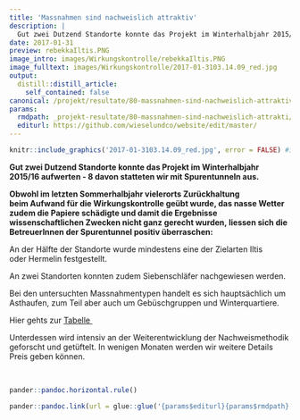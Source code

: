 ```yaml
---
title: 'Massnahmen sind nachweislich attraktiv'
description: |
  Gut zwei Dutzend Standorte konnte das Projekt im Winterhalbjahr 2015/16 aufwerten - 8 davon statteten wir mit Spurentunneln aus. Obwohl im letzten Sommerhalbjahr vielerorts Zurückhaltung beim Aufwand für die Wirkungskontrolle geübt wurde, das nasse Wetter zudem die Papiere schädigte und damit die Ergebnisse wissenschaftlichen Zwecken nicht ganz gerecht wurden, liessen sich die BetreuerInnen der Spurentunnel positiv überraschen:
date: 2017-01-31
preview: rebekkaIltis.PNG
image_intro: images/Wirkungskontrolle/rebekkaIltis.PNG
image_fulltext: images/Wirkungskontrolle/2017-01-3103.14.09_red.jpg
output:
  distill::distill_article:
    self_contained: false
canonical: /projekt/resultate/80-massnahmen-sind-nachweislich-attraktiv
params:
  rmdpath: _projekt-resultate/80-massnahmen-sind-nachweislich-attrakti/80-massnahmen-sind-nachweislich-attrakti.Rmd
  editurl: https://github.com/wieselundco/website/edit/master/
---
```



```r
knitr::include_graphics('2017-01-3103.14.09_red.jpg', error = FALSE) #images/Wirkungskontrolle/2017-01-3103.14.09_red.jpg
```

**Gut zwei Dutzend Standorte konnte das Projekt im Winterhalbjahr
2015/16 aufwerten - 8 davon statteten wir mit Spurentunneln aus.**

**Obwohl im letzten Sommerhalbjahr vielerorts Zurückhaltung beim Aufwand
für die Wirkungskontrolle geübt wurde, das nasse Wetter zudem die
Papiere schädigte und damit die Ergebnisse wissenschaftlichen Zwecken
nicht ganz gerecht wurden, liessen sich die BetreuerInnen der
Spurentunnel positiv überraschen:**

An der Hälfte der Standorte wurde mindestens eine der Zielarten Iltis
oder Hermelin festgestellt.

An zwei Standorten konnten zudem Siebenschläfer nachgewiesen werden.

Bei den untersuchten Massnahmentypen handelt es sich hauptsächlich um
Asthaufen, zum Teil aber auch um Gebüschgruppen und Winterquartiere.

Hier gehts
zur [Tabelle ](http://www.wieselundco.ch/images/Wirkungskontrolle/WK_Master_2016.xlsx)

Unterdessen wird intensiv an der Weiterentwicklung der Nachweismethodik
geforscht und getüftelt. In wenigen Monaten werden wir weitere Details
Preis geben können. 

 

```r
pander::pandoc.horizontal.rule()

pander::pandoc.link(url = glue::glue('{params$editurl}{params$rmdpath}'),text = 'Artikel bearbeiten')
```

<!--http://wieselundco.ch/projekt/resultate/80-massnahmen-sind-nachweislich-attraktiv-->
